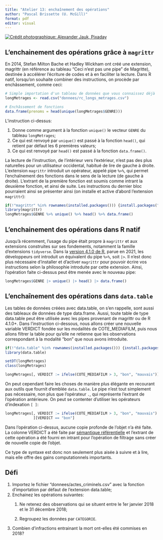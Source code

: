 ```yaml
---
title: "Atelier 13: enchaînement des opérations"
author: "Pascal Brissette (U. McGill)"
format: pdf
editor: visual
---
```


[![Crédit photographique: Alexander Jauk, Pixaday](images/pipeline-g21036ba54_1280.jpg){fig-align="center"}](Image par <a href="https://pixabay.com/fr/users/alex_jauk-16800354/?utm_source=link-attribution&amp;utm_medium=referral&amp;utm_campaign=image&amp;utm_content=5351017">Alexander Jauk</a> de <a href="https://pixabay.com/fr//?utm_source=link-attribution&amp;utm_medium=referral&amp;utm_campaign=image&amp;utm_content=5351017">Pixabay</a>)

## L'enchainement des opérations grâce à `magrittr`

En 2014, Stefan Milton Bache et Hadley Wickham ont créé une extension, magrittr (en référence au tableau "Ceci n'est pas une pipe" de Magritte), destinée à accélérer l'écriture de codes et à en faciliter la lecture. Dans R natif, lorsqu'on souhaite combiner des instructions, on procède par enchâssement, comme ceci:

```r
# Simple importation d'un tableau de données que vous connaissez déjà
longMetrages <- read.csv("donnees/rc_longs_metrages.csv")

# Enchâssement de fonctions
data.frame(prenoms = head(unique(longMetrages$GENRE)))
```

L'instruction ci-dessus:

1.  Donne comme argument à la fonction `unique()` le vecteur `GENRE` du tableau `longMetrages`;
2.  Ce qui est renvoyé par `unique()` est passé à la fonction `head()`, qui retient par défaut les 6 premières valeurs;
3.  Ce qui est renvoyé par `head()` est passé à la fonction `data.frame()`.

La lecture de l'instruction, de l'intérieur vers l'extérieur, n'est pas des plus naturelles pour un utilisateur occidental, habitué de lire de gauche à droite. L'extension `magrittr` introduit un opérateur, appelé pipe `%>%`, qui permet l'enchaînement des fonctions dans le sens de la lecture (de gauche à droite). L'extrant de la première fonction est soumis comme intrant la deuxième fonction, et ainsi de suite. Les instructions du dernier bloc pourraient ainsi se présenter ainsi (on installe et active d'abord l'extension `magrittr`):

```r
if(!"magrittr" %in% rownames(installed.packages())) {install.packages("magrittr")}
library(magrittr)
longMetrages$GENRE %>% unique() %>% head() %>% data.frame()
```

## L'enchainement des opérations dans R natif

Jusqu'à récemment, l'usage du pipe était propre à `magrittr` et aux extensions construites sur ses fondements, notamment la famille d'extensions `tidyverse`. Dans la [version 4.1.0 de R](https://www.r-bloggers.com/2021/05/the-new-r-pipe/), parue en 2021, les développeurs ont introduit un équivalent du pipe `%>%`, soit `|>`. Il n'est donc plus nécessaire d'installer et d'activer `magrittr` pour pouvoir écrire vos instructions selon la philosophie introduite par cette extension. Ainsi, l'opération faite ci-dessus peut être menée avec le nouveau pipe:

```r
longMetrages$GENRE |> unique() |> head() |> data.frame()
```

## L'enchaînement des opérations dans `data.table`

Les tables de données créées avec data.table, on s'en rappelle, sont aussi des tableaux de données de type data.frame. Aussi, toute table de type data.table peut être utilisée avec les pipes provenant de magrittr ou de R 4.1.0+. Dans l'instruction ci-dessous, nous allons créer une nouvelle variable VERDICT fondée sur les modalités de COTE_MEDIAFILM, puis nous allons filtrer la table pour qu'elle ne retienne que les observations correspondant à la modalité "bon" que nous avons introduite.

```r
if(!"data.table" %in% rownames(installed.packages())) {install.packages("data.table")}
library(data.table)

setDT(longMetrages)
class(longMetrages)

longMetrages[, VERDICT := ifelse(COTE_MEDIAFILM > 3, "bon", "mauvais")] %>% .[VERDICT == "bon"]
```

On peut cependant faire les choses de manière plus élégante en recourant aux outils que fournit d'emblée `data.table`. Le pipe n'est tout simplement pas nécessaire, non plus que l'opérateur `.`, qui représente l'extrant de l'opération antérieure. On peut se contenter d'utiliser les opérateurs d'indexation `[ ]`:

```r

longMetrages[, VERDICT := ifelse(COTE_MEDIAFILM > 3, "bon", "mauvais")
             ][VERDICT == "bon"]

```

Dans l'opération ci-dessus, aucune copie profonde de l'objet n'a été faite. La colonne VERDICT a été faite par [sémantique référentielle](https://cran.r-project.org/web/packages/data.table/vignettes/datatable-reference-semantics.html) et l'extrant de cette opération a été fourni en intrant pour l'opération de filtrage sans créer de nouvelle copie de l'objet.

Ce type de syntaxe est donc non seulement plus aisée à suivre et à lire, mais elle offre des gains computationnels importants.

## Défi

1.  Importez le fichier "donnees/actes_criminels.csv" avec la fonction d'importation par défaut de l'extension data.table;
2.  Enchainez les opérations suivantes:
    1.  Ne retenez des observations qui se situent entre le 1er janvier 2018 et le 31 décembre 2018;

    2.  Regroupez les données par `CATEGORIE`.
3.  Combien d'infractions entrainant la mort ont-elles été commises en 2018?
